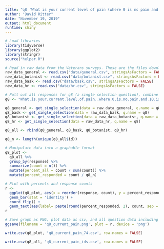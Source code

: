 ```yaml
---
title: "q8 'What is your current level of pain (where 0 is no pain and 10 is the worst pain imaginable) what is your current level of pain?' (Veterans)"
author: "David Ritter"
date: "November 19, 2019"
output: html_document
runtime: shiny
---
```


```r
# Load libraries
library(tidyverse)
library(ggplot2)
library(stringr)
source("helper.R")
```

```r
# Read in raw data from the Veterans surveys. These are the files downloaded from survey monkey saved as a .csv
raw_data_general <- read.csv("data/general.csv", stringsAsFactors = FALSE)
raw_data_botanist <- read.csv("data/botanist.csv", stringsAsFactors = FALSE)
raw_data_bask <- read.csv("data/bask.csv", stringsAsFactors = FALSE)
raw_data_hr <- read.csv("data/hr.csv", stringsAsFactors = FALSE)
```

```r
# Pull out all responses for q8 (a single selection question), combine and determine 'question n'
q8 <- "What.is.your.current.level.of.pain..where.0.is.no.pain.and.10.is.the.worst.pain.imaginable..what.is.your.current.level.of.pain."

q8_general <- get_single_selection(data = raw_data_general, q.name = q8)
q8_bask <- get_single_selection(data = raw_data_bask, q.name = q8)
q8_botanist <- get_single_selection(data = raw_data_botanist, q.name = q8)
q8_hr <- get_single_selection(data = raw_data_hr, q.name = q8)

q8_all <- rbind(q8_general, q8_bask, q8_botanist, q8_hr)

q8_n <- length(unique(q8_all$id))
```

```r
# Manipulate data into a graphable format
q8_plot <- 
  q8_all %>%
  group_by(response) %>%
  summarize(count = n()) %>%
  mutate(percent_all = count / sum(count)) %>%
  mutate(percent_responded = count / q8_n)
```

```r
# Plot with percents and response counts
r <- 
  ggplot(q8_plot, aes(x = reorder(response, count), y = percent_responded)) +
  geom_bar(stat = 'identity') +
  coord_flip() +
  geom_text(aes(label= paste(round(percent_responded, 2), count, sep = "***")))
r
```

```r
# Save graph as PNG, plot data as csv, and all question data including response IDs as csv (save question n and N at end of plot file as "_x.x")
ggsave(filename = 'q8_current_pain.png', plot = r, device = 'png')

write.csv(q8_plot, 'q8_current_pain_74.csv', row.names = FALSE)

write.csv(q8_all, 'q8_current_pain_ids.csv', row.names = FALSE)
```